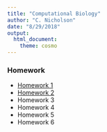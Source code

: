 ```yaml
---
title: "Computational Biology"
author: "C. Nicholson"
date: "8/29/2018"
output: 
  html_document: 
    theme: cosmo
---
```


### Homework

* [Homework 1](HW1.html)
* [Homework 2](HW2.html)
* Homework 3
* Homework 4
* Homework 5
* Homework 6